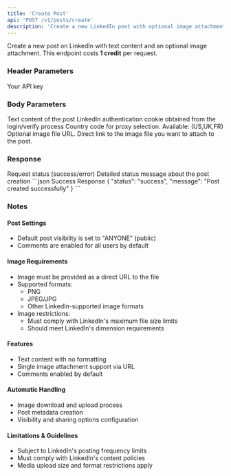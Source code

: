 ```yaml
---
title: 'Create Post'
api: 'POST /v1/posts/create'
description: 'Create a new LinkedIn post with optional image attachment'
---
```


Create a new post on LinkedIn with text content and an optional image attachment.
<Note>
  This endpoint costs **1 credit** per request.
</Note>
### Header Parameters

<ParamField header="x-api-key" type="string" required>
  Your API key
</ParamField>

### Body Parameters

<ParamField body="message" type="string" required>
  Text content of the post
</ParamField>

<ParamField body="login_token" type="string" required>
  LinkedIn authentication cookie obtained from the login/verify process
</ParamField>

<ParamField body="country" type="string" default="FR">
  Country code for proxy selection. Available: (US,UK,FR)
</ParamField>

<ParamField body="file" type="string">
  Optional image file URL. Direct link to the image file you want to attach to the post.
</ParamField>



### Response

<ResponseField name="status" type="string">
  Request status (success/error)
</ResponseField>

<ResponseField name="message" type="string">
  Detailed status message about the post creation
</ResponseField>

<ResponseExample>
```json Success Response
{
  "status": "success",
  "message": "Post created successfully"
}
```

</ResponseExample>

### Notes

#### Post Settings
- Default post visibility is set to "ANYONE" (public)
- Comments are enabled for all users by default

#### Image Requirements
- Image must be provided as a direct URL to the file
- Supported formats:
  - PNG
  - JPEG/JPG
  - Other LinkedIn-supported image formats
- Image restrictions:
  - Must comply with LinkedIn's maximum file size limits
  - Should meet LinkedIn's dimension requirements

#### Features
- Text content with no formatting
- Single image attachment support via URL
- Comments enabled by default

#### Automatic Handling
- Image download and upload process
- Post metadata creation
- Visibility and sharing options configuration

#### Limitations & Guidelines
- Subject to LinkedIn's posting frequency limits
- Must comply with LinkedIn's content policies
- Media upload size and format restrictions apply